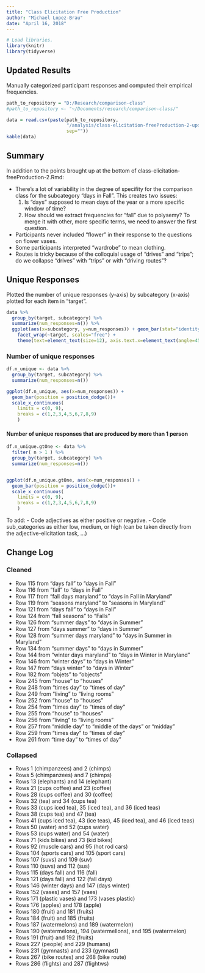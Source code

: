 ---
title: "Class Elicitation Free Production"
author: "Michael Lopez-Brau"
date: "April 16, 2018"
---

```{r echo=FALSE, message=FALSE, warning=FALSE}
# Load libraries.
library(knitr)
library(tidyverse)
```

## Updated Results

Manually categorized participant responses and computed their empirical frequencies.

```{r echo=FALSE}
path_to_repository = "D:/Research/comparison-class"
#path_to_repository <- "~/Documents/research/comparison-class/"

data = read.csv(paste(path_to_repository, 
                      "/analysis/class-elicitation-freeProduction-2-updated.csv",
                      sep=""))
kable(data)
```

## Summary

In addition to the points brought up at the bottom of class-elicitation-freeProduction-2.Rmd:

- There's a lot of variability in the degree of specifity for the comparison class for the subcategory "days in Fall". This creates two issues:
    1. Is "days" supposed to mean days of the year or a more specific window of time?
    2. How should we extract frequencies for "fall" due to polysemy? To merge it with other, more specific terms, we need to answer the first question.
- Participants never included "flower" in their response to the questions on flower vases.
- Some participants interpreted "wardrobe" to mean clothing.
- Routes is tricky because of the colloquial usage of "drives" and "trips"; do we collapse "drives" with "trips" or with "driving routes"?

## Unique Responses

Plotted the number of unique responses (y-axis) by subcategory (x-axis) plotted for each item in "target".

```{r echo=FALSE, fig.height=16, fig.width=10}
data %>%
  group_by(target, subcategory) %>%
  summarize(num_responses=n()) %>%
  ggplot(aes(x=subcategory, y=num_responses)) + geom_bar(stat="identity") + 
    facet_wrap(~target, scales="free") + 
    theme(text=element_text(size=12), axis.text.x=element_text(angle=45, hjust=1.0, vjust=1.0))
```

### Number of unique responses

```{r echo=FALSE, fig.width=6}
df.n_unique <- data %>%
  group_by(target, subcategory) %>%
  summarize(num_responses=n())

ggplot(df.n_unique, aes(x=num_responses)) + 
  geom_bar(position = position_dodge())+
  scale_x_continuous(
    limits = c(0, 9),
    breaks = c(1,2,3,4,5,6,7,8,9)
    )
```

#### Number of unique responses that are produced by more than 1 person

```{r echo=FALSE, fig.width=5}
df.n_unique.gtOne <- data %>%
  filter( n > 1 ) %>%
  group_by(target, subcategory) %>%
  summarize(num_responses=n())


ggplot(df.n_unique.gtOne, aes(x=num_responses)) + 
  geom_bar(position = position_dodge())+
  scale_x_continuous(
    limits = c(0, 9),
    breaks = c(1,2,3,4,5,6,7,8,9)
    )
```

To add: 
- Code adjectives as either positive or negative.
- Code sub_categories as either low, medium, or high (can be taken directly from the adjective-elicitation task, ...)

## Change Log

### Cleaned

- Row 115 from "days fall" to "days in Fall"
- Row 116 from "fall" to "days in Fall"
- Row 117 from "fall days maryland" to "days in Fall in Maryland"
- Row 119 from "seasons maryland" to "seasons in Maryland"
- Row 121 from "days fall" to "days in Fall"
- Row 124 from "fall seasons" to "Falls"
- Row 126 from "summer days" to "days in Summer"
- Row 127 from "days summer" to "days in Summer"
- Row 128 from "summer days maryland" to "days in Summer in Maryland"
- Row 134 from "summer days" to "days in Summer"
- Row 144 from "winter days maryland" to "days in Winter in Maryland"
- Row 146 from "winter days" to "days in Winter"
- Row 147 from "days winter" to "days in Winter"
- Row 182 from "objets" to "objects" 
- Row 245 from "house" to "houses"
- Row 248 from "times day" to "times of day"
- Row 249 from "living" to "living rooms"
- Row 252 from "house" to "houses"
- Row 254 from "times day" to "times of day"
- Row 255 from "house" to "houses"
- Row 256 from "living" to "living rooms"
- Row 257 from "middle day" to "middle of the days" or "midday"
- Row 259 from "times day" to "times of day"
- Row 261 from "time day" to "times of day"

### Collapsed

- Rows 1 (chimpanzees) and 2 (chimps)
- Rows 5 (chimpanzees) and 7 (chimps)
- Rows 13 (elephants) and 14 (elephant)
- Rows 21 (cups coffee) and 23 (coffee)
- Rows 28 (cups coffee) and 30 (coffee)
- Rows 32 (tea) and 34 (cups tea)
- Rows 33 (cups iced tea), 35 (iced tea), and 36 (iced teas)
- Rows 38 (cups tea) and 47 (tea)
- Rows 41 (cups iced tea), 43 (ice teas), 45 (iced tea), and 46 (iced teas)
- Rows 50 (water) and 52 (cups water)
- Rows 53 (cups water) and 54 (water)
- Rows 71 (kids bikes) and 73 (kid bikes)
- Rows 92 (muscle cars) and 95 (hot rod cars)
- Rows 104 (sports cars) and 105 (sport cars)
- Rows 107 (suvs) and 109 (suv)
- Rows 110 (suvs) and 112 (sus)
- Rows 115 (days fall) and 116 (fall)
- Rows 121 (days fall) and 122 (fall days)
- Rows 146 (winter days) and 147 (days winter)
- Rows 152 (vases) and 157 (vaes)
- Rows 171 (plastic vases) and 173 (vases plastic)
- Rows 176 (apples) and 178 (apple)
- Rows 180 (fruit) and 181 (fruits)
- Rows 184 (fruit) and 185 (fruits)
- Rows 187 (watermelons) and 189 (watermelon)
- Rows 190 (watermelons), 194 (watermellons), and 195 (watermelon)
- Rows 191 (fruit) and 192 (fruits)
- Rows 227 (people) and 229 (humans)
- Rows 231 (gymnasts) and 233 (gymnast)
- Rows 267 (bike routes) and 268 (bike route)
- Rows 286 (flights) and 287 (flightws)

